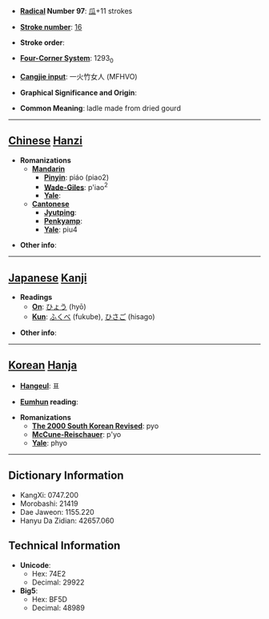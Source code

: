 * '''[[Wiktionary:Chinese radical index| Radical]] Number 97''': [[Wiktionary:Chinese radical index 瓜|瓜]]+11 strokes

* '''[[Wiktionary:Chinese total strokes index|Stroke number]]''': [[Wiktionary:Chinese total strokes index 16|16]]

* '''Stroke order''': 

* '''[[Wiktionary:Chinese four corner index|Four-Corner System]]''': 1293<sub>0</sub>

* '''[[Wiktionary:Chinese Cangjie index|Cangjie input]]''': 一火竹女人 (MFHVO)

* '''Graphical Significance and Origin''': 

* '''Common Meaning''': ladle made from dried gourd

----

== [[Chinese]] [[Hanzi]] ==

* '''Romanizations'''
** '''[[Mandarin]]'''
*** '''[[Pinyin]]''': piáo (piao2)
*** '''[[Wade-Giles]]''': p'iao<sup>2</sup>
*** '''[[Yale]]''': 
** '''[[Cantonese]]'''
*** '''[[Jyutping]]''':
*** '''[[Penkyamp]]''': 
*** '''[[Yale]]''': piu4

* '''Other info''': 

----

== [[Japanese]] [[Kanji]] ==

* '''Readings'''
** '''[[On]]''': [[ひょう]] (hyō)
** '''[[Kun]]''': [[ふくべ]] (fukube), [[ひさご]] (hisago)

* '''Other info''':  

----

== [[Korean]] [[Hanja]] ==

* '''[[Hangeul]]''': 표

* '''[[Eumhun]] reading''': 

* '''Romanizations'''
** '''[[The 2000 South Korean Revised Romanization|The 2000 South Korean Revised]]''': pyo
** '''[[McCune-Reischauer]]''': p'yo
** '''[[Yale]]''': phyo

----

== Dictionary Information ==

* KangXi: 0747.200
* Morobashi: 21419
* Dae Jaweon: 1155.220
* Hanyu Da Zidian: 42657.060

== Technical Information ==

* '''Unicode''':
** Hex: 74E2
** Decimal: 29922
* '''Big5''':
** Hex: BF5D
** Decimal: 48989